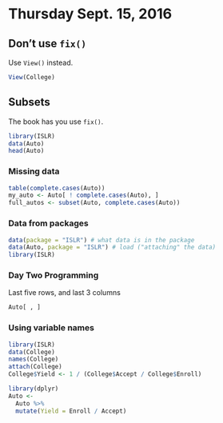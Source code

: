 # Thursday Sept. 15, 2016

## Don't use `fix()`

Use `View()` instead.
```r
View(College)
```

## Subsets

The book has you use `fix()`.

```r
library(ISLR)
data(Auto)
head(Auto)
```

### Missing data

```r
table(complete.cases(Auto))
my_auto <- Auto[ ! complete.cases(Auto), ]
full_autos <- subset(Auto, complete.cases(Auto))
```

### Data from packages

```r
data(package = "ISLR") # what data is in the package
data(Auto, package = "ISLR") # load ("attaching" the data)
library(ISLR)
```

### Day Two Programming

Last five rows, and last 3 columns
```r
Auto[ , ]
```

### Using variable names

```r
library(ISLR)
data(College)
names(College)
attach(College)
College$Yield <- 1 / (College$Accept / College$Enroll)


```

```r
library(dplyr)
Auto <-
  Auto %>% 
  mutate(Yield = Enroll / Accept)
```




























